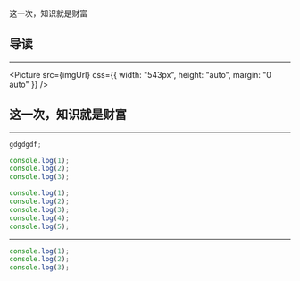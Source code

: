 





<Head>这一次，知识就是财富</Head>

## 导读

---

<Picture
  src={imgUrl}
  css={{ width: "543px", height: "auto", margin: "0 auto" }}
/>

## 这一次，知识就是财富

---

<CodeSurfer theme={vsDark}>

```js
gdgdgdf;
```

```js 1
console.log(1);
console.log(2);
console.log(3);
```

```js
console.log(1);
console.log(2);
console.log(3);
console.log(4);
console.log(5);
```

</CodeSurfer>

---

<CodeSurfer theme={customTheme}>

```js
console.log(1);
console.log(2);
console.log(3);
```

</CodeSurfer>
